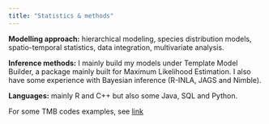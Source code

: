 ```yaml
---
title: "Statistics & methods"
---
```


**Modelling approach:** hierarchical modeling, species distribution models, spatio-temporal statistics, data integration, multivariate analysis.

**Inference methods:** I mainly build my models under Template Model Builder, a package mainly built for Maximum Likelihood Estimation. I also have some experience with Bayesian inference (R-INLA, JAGS and Nimble).

**Languages:** mainly R and C++ but also some Java, SQL and Python.

For some TMB codes examples, see <a href=>link</a>

